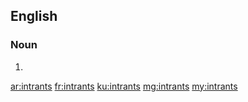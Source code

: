 ==English==

===Noun===
{{head|en|noun plural form}}

# {{plural of|intrant|lang=en}}

[[ar:intrants]]
[[fr:intrants]]
[[ku:intrants]]
[[mg:intrants]]
[[my:intrants]]